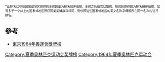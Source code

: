 {{Infobox award
| name             = 1964年夏季奥林匹克运动会奖牌榜
| award1_type      = 金牌数最多
| award1_winner    = {{flagIOC|USA|1964年夏季|36}}
| award2_type      = 银牌数最多
| award2_winner    = {{flagIOC|URS|1964年夏季|31}}
| award3_type      = 铜牌数最多
| award3_winner    = {{flagIOC|URS|1964年夏季|35}}
| award4_type      = 奖牌总数最多
| award4_winner    = {{flagIOC|URS|1964年夏季|96}}
| previous         = [[1960年夏季奥林匹克运动会奖牌榜|1960]]
| main             = [[奥林匹克运动会奖牌统计|奥林匹克运动会奖牌榜]]
| next             = [[1968年夏季奥林匹克运动会奖牌榜|1968]]
|location={{flagIOC|JPN}}[[東京都|東京都]]}}
{{奧運頂|年季=1964年夏季}}
{{奧运队伍|位=1|編碼=USA|年季=1964年夏季|金='''36'''|銀=26|銅=28|總=90}}
{{奧运队伍|位=2|編碼=URS|variant=1955|年季=1964年夏季|金=30|銀='''31'''|銅='''35'''|總='''96'''}}
{{奧运队伍|位=3|編碼=JPN|年季=1964年夏季|金=16|银=5|铜=8|总=29|主办=CCCCFF}}
{{奧運隊伍|位=4|編碼=GER|variant=EUA|年季=1964年夏季|金=10|銀=22|銅=18|總=50}}
{{奧運隊伍|位=5|編碼=ITA|年季=1964年夏季|金=10|銀=10|銅=7|總=27}}
{{奧運隊伍|位=6|編碼=HUN|年季=1964年夏季|金=10|銀=7|銅=5|總=22}}
{{奧運隊伍|位=7|編碼=POL|年季=1964年夏季|金=7|銀=6|銅=10|總=23}}
{{奧運隊伍|位=8|編碼=AUS|年季=1964年夏季|金=6|銀=2|銅=10|總=18}}
{{奧運隊伍|位=9|編碼=TCH|年季=1964年夏季|金=5|銀=6|銅=3|總=14}}
{{奧運隊伍|位=10|編碼=GBR|年季=1964年夏季|金=4|銀=12|銅=2|總=18}}
{{奧運隊伍|位=11|編碼=BUL|variant=1946|年季=1964年夏季|金=3|銀=5|銅=2|總=10}}
{{奧運隊伍|位=12|編碼=FIN|年季=1964年夏季|金=3|銀=0|銅=2|總=5}}
{{奧運隊伍|位=12|編碼=NZL|年季=1964年夏季|金=3|銀=0|銅=2|總=5}}
{{奧運隊伍|位=14|編碼=ROM|variant=1952|年季=1964年夏季|金=2|銀=4|銅=6|總=12}}
{{奧運隊伍|位=15|編碼=NED|年季=1964年夏季|金=2|銀=4|銅=4|總=10}}
{{奧運隊伍|位=16|編碼=TUR|年季=1964年夏季|金=2|銀=3|銅=1|總=6}}
{{奧運隊伍|位=17|編碼=SWE|年季=1964年夏季|金=2|銀=2|銅=4|總=8}}
{{奧運隊伍|位=19|編碼=DEN|年季=1964年夏季|金=2|銀=1|銅=3|總=6}}
{{奧運隊伍|位=19|編碼=YUG|年季=1964年夏季|金=2|銀=1|銅=2|總=5}}
{{奧運隊伍|位=20|編碼=BEL|年季=1964年夏季|金=2|銀=0|銅=1|總=3}}
{{奧運隊伍|位=21|編碼=FRA|年季=1964年夏季|金=1|銀=8|銅=6|總=15}}
{{奧運隊伍|位=22|編碼=CAN|variant=1957|年季=1964年夏季|金=1|銀=2|銅=1|總=4}}
{{奧運隊伍|位=22|編碼=SUI|年季=1964年夏季|金=1|銀=2|銅=1|總=4}}
{{奧運隊伍|位=24|編碼=BAH|variant=1953|年季=1964年夏季|金=1|銀=0|銅=0|總=1}}
{{奧運隊伍|位=24|編碼=ETH|variant=1897|年季=1964年夏季|金=1|銀=0|銅=0|總=1}}
{{奧運隊伍|位=24|編碼=IND|年季=1964年夏季|金=1|銀=0|銅=0|總=1}}
{{奧運隊伍|位=27|編碼=KOR|年季=1964年夏季|金=0|銀=2|銅=1|總=3}}
{{奧運隊伍|位=28|編碼=TRI|年季=1964年夏季|金=0|銀=1|銅=2|總=3}}
{{奧運隊伍|位=29|編碼=TUN|年季=1964年夏季|金=0|銀=1|銅=1|總=2}}
{{奧運隊伍|位=34|編碼=ARG|年季=1964年夏季|金=0|銀=1|銅=0|總=1}}
{{奧運隊伍|位=34|編碼=CUB|年季=1964年夏季|金=0|銀=1|銅=0|總=1}}
{{奧運隊伍|位=34|編碼=PAK|年季=1964年夏季|金=0|銀=1|銅=0|總=1}}
{{奧運隊伍|位=34|編碼=PHI|variant=1919|年季=1964年夏季|金=0|銀=1|銅=0|總=1}}
{{奧運隊伍|位=34|編碼=IRI|variant=1964|年季=1964年夏季|金=0|銀=0|銅=2|總=2}}
{{奧運隊伍|位=35|編碼=BRA|variant=1960|年季=1964年夏季|金=0|銀=0|銅=1|總=1}}
{{奧運隊伍|位=35|編碼=GHA|variant=1964|年季=1964年夏季|金=0|銀=0|銅=1|總=1}}
{{奧運隊伍|位=35|編碼=IRL|年季=1964年夏季|金=0|銀=0|銅=1|總=1}}
{{奧運隊伍|位=35|編碼=KEN|年季=1964年夏季|金=0|銀=0|銅=1|總=1}}
{{奧運隊伍|位=35|編碼=MEX|variant=1934|年季=1964年夏季|金=0|銀=0|銅=1|總=1}}
{{奧運隊伍|位=35|編碼=NGR|年季=1964年夏季|金=0|銀=0|銅=1|總=1}}
{{奧運隊伍|位=35|編碼=URU|年季=1964年夏季|金=0|銀=0|銅=1|總=1}}
{{奧运总|金=163|银=167|铜=174|总=504}}
{{奧運底}}
<span style="font-size:smaller;">*<span style="font-size:smaller;">此排名以参赛国家或地区获得的金牌数量为排名顺序依据，金牌之后依次以银牌，铜牌的获得数为排名顺序依据。如有多于一个以上的国家或地区所获同类奖牌数目相同，则依照这些国家或地区的英文名称字母顺序在同一名次内进行排名。</span></span>

== 參考 ==
*[http://www.olympic.org/uk/games/past/table_uk.asp?OLGT=1&OLGY=1964 東京1964年奧運會獎牌榜]{{Wayback|url=http://www.olympic.org/uk/games/past/table_uk.asp?OLGT=1&OLGY=1964 |date=20090124224130 }}

{{Olympic Games Medal Counts}}

[[Category:夏季奥林匹克运动会奖牌榜|Category:夏季奥林匹克运动会奖牌榜]]
[[Category:1964年夏季奥林匹克运动会|Category:1964年夏季奥林匹克运动会]]